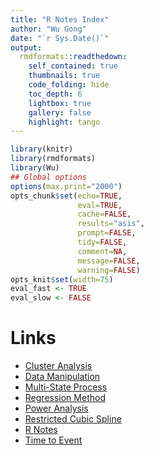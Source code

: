 ```yaml
---
title: "R Notes Index"
author: "Wu Gong"
date: "`r Sys.Date()`"
output:
  rmdformats::readthedown:
    self_contained: true
    thumbnails: true
    code_folding: hide
    toc_depth: 6
    lightbox: true
    gallery: false
    highlight: tango
---
```



```r
library(knitr)
library(rmdformats)
library(Wu)
## Global options
options(max.print="2000")
opts_chunk$set(echo=TRUE,
               eval=TRUE,
               cache=FALSE,
               results="asis",
               prompt=FALSE,
               tidy=FALSE,
               comment=NA,
               message=FALSE,
               warning=FALSE)
opts_knit$set(width=75)
eval_fast <- TRUE
eval_slow <- FALSE

```

# Links

* [Cluster Analysis](clustering.html)
* [Data Manipulation](data_manipulation.html)
* [Multi-State Process](multi_state.html)
* [Regression Method](regression.html)
* [Power Analysis](power_analysis.html)
* [Restricted Cubic Spline](restricted_cubic_spline.html)
* [R Notes](r_notes.html)
* [Time to Event](time_to_event.html)
